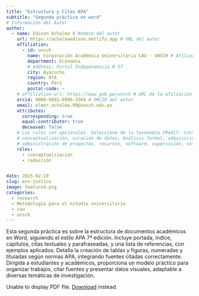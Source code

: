 ```yaml
---
title: "Estructura y Citas APA"
subtitle: "Segunda práctica en word"
# Información del Autor
author:
  - name: Edison Achalma # Nombre del autor
    url: https://achalmaedison.netlify.app # URL del autor
    affiliation:
      - id: unsch
        name: Corporación Académica Universitaria CAU - UNSCH # Afiliación del autor
        department: Economía
        # address: Portal Independencia N 57
        city: Ayacucho
        region: AYA
        country: Perú
        postal-code: ~
    # affiliation-url: https://www.gob.pe/unsch # URL de la afiliación del autor
    orcid: 0000-0001-6996-3364 # ORCID del autor
    email: elmer.achalma.09@unsch.edu.pe
    attributes:
      corresponding: true
      equal-contributor: true
      deceased: false
    # Los roles son opcionales. Seleccione de la taxonomía CRediT: Contributor Roles https://credit.niso.org/
    # conceptualización, curación de datos, Análisis formal, adquisición de financiación, investigación, metodología,
    # administración de proyectos, recursos, software, supervisión, validación, visualización, redacción, edición.
    roles:
      - conceptualización
      - redacción


date: 2025-02-19
slug: env-justice
image: featured.png
categories:
  - research
  - Metodología para el estudio universitario
  - cau
  - unsch
---
```


Esta segunda práctica es sobre la estructura de documentos académicos en Word, siguiendo el estilo APA 7ª edición. Incluye portada, índice, capítulos, citas textuales y parafraseadas, y una lista de referencias, con ejemplos aplicados. Detalla la creación de tablas y figuras, numeradas y tituladas según normas APA, integrando fuentes citadas correctamente. Dirigida a estudiantes y académicos, proporciona un modelo práctico para organizar trabajos, citar fuentes y presentar datos visuales, adaptable a diversas temáticas de investigación.


::: {#fig-manuscript fig-cap="sesion 09 practica estructura y citas apa"}
```{=html}
<object data="sesion 09 practica estructura y citas apa.pdf" type="application/pdf" width=100% height=800 '><p>Unable to display PDF file. <a href="sesion 09 practica estructura y citas apa.pdf">Download</a> instead.</p></object>
```
:::


